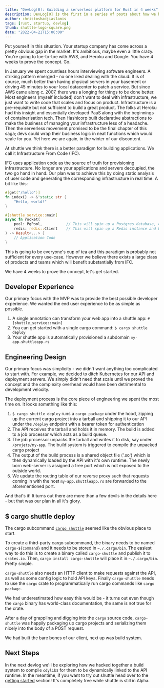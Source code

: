 ```yaml
---
title: "DevLog[0]: Building a serverless platform for Rust in 4 weeks"
description: DevLog[0] is the first in a series of posts about how we built the shuttle MVP
author: christoshadjiaslanis
tags: [rust, startup, devlog]
thumb: shuttle-logo-square.png
date: "2022-04-21T15:00:00"
---
```


Put yourself in this situation. Your startup company has come across a pretty obvious gap in the market. It's ambitious, maybe even a little crazy. You're going to toe-to-toe with AWS, and Heroku and Google. You have 4 weeks to prove the concept. Go.

In January we spent countless hours interviewing software engineers. A striking pattern emerged - no one liked dealing with the cloud. It is of course, much better than having physical servers in your basement or driving 45 minutes to your local datacenter to patch a service. But since AWS came along c. 2007, there was a longing for things to be done better. Most engineers (myself included) don't want to deal with infrastructure, we just want to write code that scales and focus on product. Infrastructure is a pre-requisite but not sufficient to build a great product. The folks at Heroku had this insight and essentially developed PaaS along with the beginnings of containerisation tech. Then Hashicorp built declarative abstractions to make the business of managing your infrastructure less of a headache. Then the serverless movement promised to be the final chapter of this saga; devs could wrap their business logic in neat functions which would scale for you. Yet here we are again, in the winter of our discontent.

At shuttle we think there is a better paradigm for building applications. We call it Infrastructure From Code (IFC).

IFC uses application code as the source of truth for provisioning infrastructure. No longer are your applications and servers decoupled, the two go hand in hand. Our plan was to achieve this by doing static analysis of user code and generating the corresponding infrastructure in real time. A bit like this:

```rust
#[get("/hello")]
fn index() -> &'static str {
    "Hello, world!"
}

#[shuttle_service::main]
async fn rocket(
    pool: PgPool,           // This will spin up a Postgres database, create an account and hand you an authenticated connection pool
    redis: redis::Client    // This will spin up a Redis instance and hand you back a client
) -> Result<...> {
    // Application Code
}

```

This is going to be everyone's cup of tea and this paradigm is probably not sufficient for every use-case. However we believe there exists a large class of products and teams which will benefit substantially from IFC.

We have 4 weeks to prove the concept, let's get started.

## Developer Experience

Our primary focus with the MVP was to provide the best possible developer experience. We wanted the end user experience to be as simple as possible.
1. A single annotation can transform your web app into a shuttle app: `#[shuttle_service::main]`
2. You can get started with a single cargo command: `$ cargo shuttle deploy`
3. Your shuttle app is automatically provisioned a subdomain `my-app.shuttleapp.rs`

## Engineering Design

Our primary focus was simplicity - we didn't want anything too complicated to start with. For example, we decided to ditch Kubernetes for our API and deployment servers. We simply didn't need that scale until we proved the concept and the complexity overhead would have been detrimental to development velocity.

The deployment process is the core piece of engineering we spent the most time on. It looks something like this:
1. `$ cargo shuttle deploy` runs a `cargo package` under the hood, zipping up the current cargo project into a tarball and shipping it to our API under the `/deploy` endpoint with a bearer token for authentication
2. The API receives the tarball and holds it in memory. The build is added to a job processor which acts as a build queue.
3. The job processor unpacks the tarball and writes it to disk, say under `/projets/my-app`. The build system is triggered to compile the unpacked cargo project
4. The output of the build process is a shared object file ('.so') which is then dynamically loaded by the API with it's own runtime. The newly born web-server is assigned a free port which is not exposed to the outside world.
5. We update the routing table of our reverse proxy such that requests coming in with the host `my-app.shuttleapp.rs` are forwarded to the aforementioned port.

And that's it! It turns out there are more than a few devils in the details here - but that was our plan in all it's glory.

## $ cargo shuttle deploy

The cargo subcommand [`cargo shuttle`](https://github.com/getsynth/shuttle/tree/main/cargo-shuttle) seemed like the obvious place to start.

 To create a third-party cargo subcommand, the binary needs to be named `cargo-${command}` and it needs to be stored in `~./.cargo/bin`. The easiest way to do this is to create a binary called `cargo-shuttle` and publish it to `crates.io`. Then,  `cargo install cargo-shuttle` will place it in `~./.cargo/bin`. Pretty simple.

`cargo-shuttle` also needs an HTTP client to make requests against the API, as well as some config logic to hold API keys. Finally `cargo-shuttle` needs to use the `cargo` crate to programmatically run cargo commands like `cargo package`.

We had underestimated how easy this would be - it turns out even though the `cargo` binary has world-class documentation, the same is not true for the crate.

After a day of grappling and digging into the `cargo` source code, `cargo-shuttle` was happily packaging up cargo projects and serializing them nicely into the body of a POST request.

We had built the bare bones of our client, next up was build system.

## Next Steps

In the next devlog we'll be exploring how we hacked together a build system to compile `cdylib`s for them to be dynamically linked to the API runtime. In the meantime, if you want to try out shuttle head over to the [getting started](https://docs.rs/shuttle-service/0.2.6/shuttle_service/) section! It's completely free while shuttle is still in Alpha.

